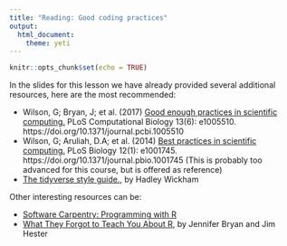 ```yaml
---
title: "Reading: Good coding practices"
output: 
  html_document: 
    theme: yeti
---
```


```r
knitr::opts_chunk$set(echo = TRUE)
```

In the slides for this lesson we have already provided several additional resources, here are the most recommended:

- Wilson, G; Bryan, J; et al. (2017) [Good enough practices in scientific computing.](https://doi.org/10.1371/journal.pcbi.1005510) PLoS Computational Biology 13(6): e1005510. https://doi.org/10.1371/journal.pcbi.1005510
 - Wilson, G; Aruliah, D.A; et al. (2014) [Best practices in scientific computing.](https://doi.org/10.1371/journal.pbio.1001745) PLoS Biology 12(1): e1001745. https://doi.org/10.1371/journal.pbio.1001745 (This is probably too advanced for this course, but is offered as reference)
- [The tidyverse style guide.](https://style.tidyverse.org/), by Hadley Wickham

Other interesting resources can be:

- [Software Carpentry: Programming with R](https://swcarpentry.github.io/r-novice-inflammation/)
- [What They Forgot to Teach You About R](https://whattheyforgot.org/project-oriented-workflow.html), by Jennifer Bryan and Jim Hester
